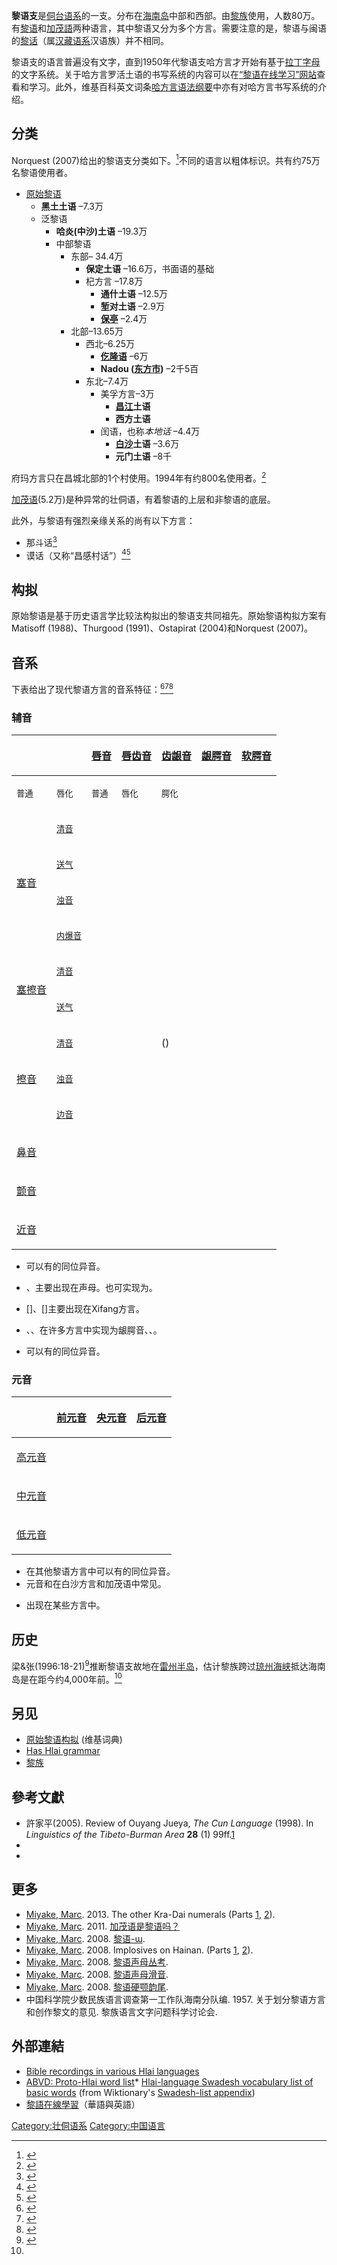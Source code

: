 {{Infobox language
|name=黎语支
|states=[[中国|中国]] 
|region=[[海南|海南]]
|ethnicity=[[黎族|黎族]]
|speakers= 66.7万
|date=1999
|ref=e18
|familycolor=壮侗语系|fam2=南支？
|protoname=[[原始黎语|原始黎语]](构拟)|iso6=llaq
|lc1=lic|ld1=黎语
|lc2=cuq|ld2=[[仡隆语|仡隆语]]
|glotto=nucl1241
|glottorefname=Nuclear Hlaic
|notice=IPA
}}
'''黎语支'''是[[侗台语系|侗台语系]]的一支。分布在[[海南岛|海南岛]]中部和西部。由[[黎族|黎族]]使用，人数80万。有[[黎语|黎语]]和[[加茂語|加茂語]]两种语言，其中黎语又分为多个方言。需要注意的是，黎语与闽语的[[黎话|黎话]]（属[[汉藏语系|汉藏语系]]汉语族）并不相同。

黎语支的语言普遍没有文字，直到1950年代黎语支哈方言才开始有基于[[拉丁字母|拉丁字母]]的文字系统。关于哈方言罗活土语的书写系统的内容可以在[http://www.tunhlai.com “黎语在线学习”网站]查看和学习。此外，维基百科英文词条[https://en.wikipedia.org/wiki/Has_Hlai_grammar#Accent_markers 哈方言语法纲要]中亦有对哈方言书写系统的介绍。

==分类==
Norquest (2007)给出的黎语支分类如下。<ref name="Norquest 2007">{{Cite thesis |last=Norquest |first=Peter K. |title=A Phonological Reconstruction of Proto-Hlai |date=2007 |degree=Ph.D. |publisher=University of Arizona |hdl=10150/194203 |hdl-access=free}}</ref>不同的语言以粗体标识。共有约75万名黎语使用者。

*[[原始黎语|原始黎语]] 
**'''黑土土语''' –7.3万
**泛黎语
***'''哈炎(中沙)土语''' –19.3万
***中部黎语
****东部– 34.4万
*****'''保定土语''' –16.6万，书面语的基础
*****杞方言 –17.8万
******'''通什土语''' –12.5万
******'''堑对土语''' –2.9万
******'''[[保亭黎族苗族自治县|保亭]]''' –2.4万
****北部–13.65万
*****西北–6.25万
******'''[[仡隆语|仡隆语]]''' –6万
******'''Nadou ([[东方市|东方市]])''' –2千5百
*****东北–7.4万
******美孚方言–3万
*******'''[[昌江黎族自治县|昌江]]土语'''
*******'''西方土语'''
******闰语，也称''本地话'' –4.4万
*******'''[[白沙黎族自治县|白沙]]土语''' –3.6万
*******'''元门土语''' –8千

府玛方言只在昌城北部的1个村使用。1994年有约800名使用者。<ref>{{Citation |title=Funa |url=http://asiaharvest.org/wp-content/themes/asia/docs/people-groups/China/chinaPeoples/F/Fuma.pdf |via=asiaharvest.org}}</ref>

[[加茂语|加茂语]](5.2万)是种异常的壮侗语，有着黎语的上层和非黎语的底层。

此外，与黎语有强烈亲缘关系的尚有以下方言：
* 那斗话<ref>{{cite article| title=黎语的方言岛——那斗话|author=符镇南|publisher=民族语文|date=1990 | url=http://xueshu.baidu.com/s?wd=paperuri%3A%2866e5a612fd4cfb13dd04ac8da778cd99%29&filter=sc_long_sign&tn=SE_xueshusource_2kduw22v&sc_vurl=http%3A%2F%2Fwww.doc88.com%2Fp-7894445521966.html&ie=utf-8&sc_us=10317361810715261840}}</ref>
* 谟话（又称“昌感村话”）<ref>{{cite article|title=谈海南谟话的归属|author=李敬忠|publisher=广东民族学院学报|date=1989|url=http://www.ixueshu.com/document/8aef22050dab818f318947a18e7f9386.html|access-date=2017-12-08|archive-date=2017-12-08|archive-url=https://web.archive.org/web/20171208231421/http://www.ixueshu.com/document/8aef22050dab818f318947a18e7f9386.html|dead-url=no}}</ref><ref>{{cite article|title=海南岛西海岸的“村话”|author=符镇南|publisher=民族语文|date=1983|url=http://www.ixueshu.com/document/3fc15489106e037f318947a18e7f9386.html|access-date=2017-12-08|archive-date=2017-12-08|archive-url=https://web.archive.org/web/20171208231415/http://www.ixueshu.com/document/3fc15489106e037f318947a18e7f9386.html|dead-url=no}}</ref>
==构拟==
{{Main|原始黎语}}

原始黎语是基于历史语言学比较法构拟出的黎语支共同祖先。原始黎语构拟方案有Matisoff (1988)、Thurgood (1991)、Ostapirat (2004)和Norquest (2007)。

==音系==
下表给出了现代黎语方言的音系特征：<ref>{{Cite book |last=Ostapirat |first=Weera |title=The Tai-Kadai Languages |date=2008 |publisher=Routledge |editor-last=Diller |editor-first=Anthony V. N. |location=London & New York |pages=623–652 |chapter=The Hlai Language |editor-last2=Edmondson |editor-first2=Jerold A. |editor-last3=Luo |editor-first3=Yongxian}}</ref><ref>{{Cite book |title=Líyǔ yǔfǎ gāngyào |publisher=Zhongyang minzu daxue chubanshe <!--中央民族大学出版社--> |year=1994 |editor-last=Yuan |editor-first=Zhongshu 苑中树 |location=Beijing |pages=1–10 |language=zh |script-title=zh:黎语语法纲要 |trans-title=An Outline of Li Grammar}}</ref><ref>{{Cite book |last=Ouyang |first=Jueya 欧阳觉亚 |title=Líyǔ jiǎnzhì |date=1980 |publisher=Minzu chubanshe <!--民族出版社--> |location=Beijing |language=zh |script-title=zh:黎语简志 |trans-title=Description of the Li language}}</ref>

===辅音===
{| class="wikitable" style="text-align:center"
! colspan="2" rowspan="2" |
! rowspan="2" |[[唇音|唇音]]
! rowspan="2" |[[唇齿音|唇齿音]]
! rowspan="2" |[[齿龈音|齿龈音]]
! rowspan="2" |[[龈腭音|龈腭音]]
! colspan="2" |[[软腭音|软腭音]]
! colspan="3" |[[声门音|声门音]]
|-
!<small>普通</small>
!<small>唇化</small>
!<small>普通</small>
!<small>唇化</small>
!<small>腭化</small>
|-
! rowspan="4" |[[塞音|塞音]]
!<small>[[清音|清音]]</small>
|{{IPA|p}}
|
|{{IPA|t}}
|{{IPA|ȶ}}
|{{IPA|k}}
|{{IPA|kʷ}}
|{{IPA|ʔ}}
|
|
|-
!<small>[[送气|送气]]</small>
|{{IPA|pʰ}}
|
|{{IPA|tʰ}}
|
|{{IPA|kʰ}}
|{{IPA|kʰʷ}}
|
|
|
|-
!<small>[[浊音|浊音]]</small>
|
|
|
|
|{{IPA|ɡ}}
|{{IPA|ɡʷ}}
|
|
|
|-
!<small>[[内爆音|内爆音]]</small>
|{{IPA|ɓ}}
|
|{{IPA|ɗ}}
|
|
|
|
|
|
|-
! rowspan="2" |[[塞擦音|塞擦音]]
!<small>[[清音|清音]]</small>
|
|
|{{IPA|t͡s}}
|
|
|
|
|
|
|-
!<small>[[送气|送气]]</small>
|
|
|{{IPA|t͡sʰ}}
|
|
|
|
|
|
|-
! rowspan="3" |[[擦音|擦音]]
!<small>[[清音|清音]]</small>
|
|{{IPA|f}}
|({{IPA|s}})
|
|{{IPA|x}}
|
|{{IPA|h}}
|{{IPA|hʷ}}
|{{IPA|hʲ}}
|-
!<small>[[浊音|浊音]]</small>
|
|{{IPA|v}}
|{{IPA|z}}
|
|{{IPA|ɣ}}
|
|
|
|
|-
!<small>[[边音|边音]]</small>
|
|
|{{IPA|ɬ}}
|
|
|
|
|
|
|-
! colspan="2" |[[鼻音|鼻音]]
|{{IPA|m}}
|{{IPA|ɱ}}
|{{IPA|n}}
|{{IPA|ȵ}}
|{{IPA|ŋ}}
|{{IPA|ŋʷ}}
|
|
|
|-
! colspan="2" |[[颤音|颤音]]
|
|
|{{IPA|r}}
|
|
|
|
|
|
|-
! colspan="2" |[[近音|近音]]
|
|
|{{IPA|l}}
|
|
|
|{{IPA|ˀj}}
|{{IPA|ˀw}}
|
|}

* {{IPA|[ɣ]}}可以有{{IPA|/ɡ/}}的同位异音。
*{{IPA|[ɬ]}}、{{IPA|[f]}}主要出现在声母。{{IPA|[ɬ]}}也可实现为{{IPA|[tɬ]}}。
*[{{IPA|x}}]、[{{IPA|ɣ}}]主要出现在Xifang方言。
* {{IPA|/t͡s/}}、{{IPA|/t͡sʰ/}}、{{IPA|/z/}}在许多方言中实现为龈腭音{{IPA|[t͡ɕ]}}、{{IPA|[t͡ɕʰ]}}、{{IPA|[ɕ]}}。
* {{IPA|/r/}}可以有{{IPA|[ɾ, dɾ]}}的同位异音。

===元音===
{| class="wikitable" style="text-align:center"
!
![[前元音|前元音]]
![[央元音|央元音]]
! colspan="2" |[[后元音|后元音]]
|-
![[高元音|高元音]]
| align="center" |{{IPA|i}}
|
|{{IPA|ɯ}}
|{{IPA|u}}
|-
! rowspan="2" |[[中元音|中元音]]
|{{IPA|e}}
| rowspan="2" |{{IPA|ə}}
| colspan="2" |{{IPA|o}}
|-
|{{IPA|ɛ}}
| colspan="2" |{{IPA|ɔ}}
|-
![[低元音|低元音]]
|
|{{IPA|a}}
| colspan="2" |
|}

* 在其他黎语方言中{{IPA|/a, i, e, o/}}可以有{{IPA|[ɐ, ɪ, ɛ, ɔ]}}的同位异音。
* 元音{{IPA|/ɛ/}}和{{IPA|/ɔ/}}在白沙方言和加茂语中常见。
* {{IPA|/ə/}}出现在某些方言中。

==历史==
梁&张(1996:18-21)<ref name="Liang 1996">{{Cite book |last=Liang |first=Min 梁敏 |title=Dòng tái yǔzú gàilùn |last2=Zhang |first2=Junru 张均如 |date=1996 |publisher=Zhongguo she hui ke xue chubanshe <!--中国社会科学出版社--> |isbn=9787500416814 |location=Beijing |language=zh |script-title=zh:侗台语族概论 |trans-title=An Introduction to the Kam–Tai Languages}}</ref>推断黎语支故地在[[雷州半岛|雷州半岛]]，估计黎族跨过[[琼州海峡|琼州海峡]]抵达海南岛是在距今约4,000年前。<ref name="Liang 1996" />


==另见==
*[[Wiktionary:Appendix:List_of_Proto-Hlai_reconstructions|原始黎语构拟]] (维基词典)
*[[Has_Hlai_grammar|Has Hlai grammar]]
*[[黎族|黎族]]

==參考文獻==
{{reflist}}
{{refbegin}}
*許家平(2005). Review of Ouyang Jueya, ''The Cun Language'' (1998). In ''Linguistics of the Tibeto-Burman Area'' '''28''' (1) 99ff.[http://sealang.net/sala/archives/pdf4/weera2005review.pdf]{{Wayback|url=http://sealang.net/sala/archives/pdf4/weera2005review.pdf |date=20120218201311 }}{{Refbegin}}
*{{Cite journal |last=Ostapirat |first=Weera |year=2005 |title=''村话'', by Ouyang Jueya. 上海远东出版社. 1998 |url=http://sealang.net/sala/archives/pdf8/weera2005review.pdf |journal=Linguistics of the Tibeto-Burman Area |volume=28 |issue=1 |pages=99–105}}
*{{Cite book |last=Ouyang |first=欧阳觉亚 |title=黎语调查研究 |last2=郑 |first2=贻青 |date=1983 |publisher=中国社会科学出版社 |location=Beijing }}
{{Refend}}

{{refend}}

==更多==
*[[Marc_Miyake|Miyake, Marc]]. 2013. The other Kra-Dai numerals (Parts [http://www.amritas.com/131005.htm#10052320 1], [http://www.amritas.com/131012.htm#10062359 2]).
*[[Marc_Miyake|Miyake, Marc]]. 2011. [http://www.amritas.com/110924.htm#09202204 加茂语是黎语吗？]
*[[Marc_Miyake|Miyake, Marc]]. 2008. [http://www.amritas.com/080607.htm#06072354 黎语-ɯ].
*[[Marc_Miyake|Miyake, Marc]]. 2008. Implosives on Hainan. (Parts [http://www.amritas.com/080719.htm 1], [http://www.amritas.com/080726.htm 2]).
*[[Marc_Miyake|Miyake, Marc]]. 2008. [http://www.amritas.com/080621.htm#06172348 黎语声母丛考].
*[[Marc_Miyake|Miyake, Marc]]. 2008. [http://www.amritas.com/080614.htm#06092330 黎语声母滑音].
*[[Marc_Miyake|Miyake, Marc]]. 2008. [http://www.amritas.com/080614.htm#06082323 黎语硬颚韵尾].
*中国科学院少数民族语言调查第一工作队海南分队编. 1957. 关于划分黎语方言和创作黎文的意见. 黎族语言文字问题科学讨论会.

==外部連結==
* [http://globalrecordings.net/language/10649 Bible recordings in various Hlai languages]{{Wayback|url=http://globalrecordings.net/language/10649 |date=20100621104919 }}
* [https://web.archive.org/web/20150114122049/http://language.psy.auckland.ac.nz/austronesian/language.php?id=692 ABVD: Proto-Hlai word list]* [http://en.wiktionary.org/wiki/Appendix:Swadesh_lists_for_Tai–Kadai_languages Hlai-language Swadesh vocabulary list of basic words] (from Wiktionary's [http://en.wiktionary.org/wiki/Appendix:Swadesh_lists Swadesh-list appendix])
* [https://tunhlai.com/ 黎語在線學習]（華語與英語）

{{中国语言}}
{{Tai-Kadai languages}}

[[Category:壮侗语系|Category:壮侗语系]]
[[Category:中国语言|Category:中国语言]]